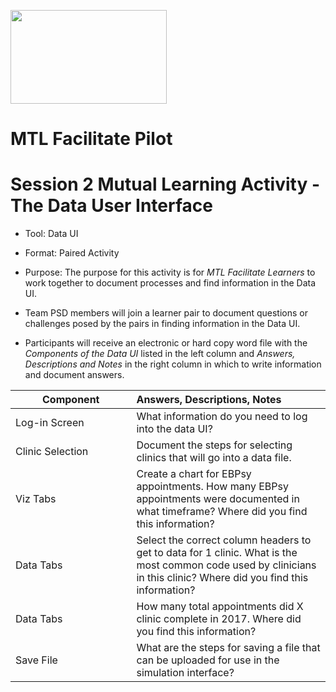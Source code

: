 <img src = "https://github.com/lzim/teampsd/blob/teampsd_style/mtl_logo/mtl_facilitate_sq_sm.png"
     height = "150" width = "250">  

# MTL Facilitate Pilot

# Session 2 Mutual Learning Activity - The Data User Interface

+ Tool: Data UI  

+ Format: Paired Activity  

* Purpose: The purpose for this activity is for *MTL Facilitate Learners* to work together to document processes and find information in the Data UI.

* Team PSD members will join a learner pair to document questions or challenges posed by the pairs in finding information in the Data UI.

* Participants will receive an electronic or hard copy word file with the *Components of the Data UI* listed in the left column and *Answers, Descriptions and Notes* in the right column in which to write information and document answers.  


| **Component** | **Answers, Descriptions, Notes** |
|-------------------- |:-------------------------------|
| Log-in Screen | What information do you need to log into the data UI? |  
| Clinic Selection | Document the steps for selecting clinics that will go into a data file. |  
| Viz Tabs | Create a chart for EBPsy appointments. How many EBPsy appointments were documented in what timeframe? Where did you find this information? |  
| Data Tabs | Select the correct column headers to get to data for 1 clinic. What is the most common code used by clinicians in this clinic? Where did you find this information? |  
| Data Tabs | How many total appointments did X clinic complete in 2017. Where did you find this information? |  
| Save File | What are the steps for saving a file that can be uploaded for use in the simulation interface? |  


